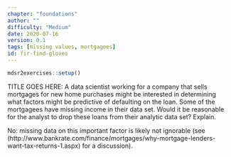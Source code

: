 ```yaml
---
chapter: "foundations"
author: ""
difficulty: "Medium"
date: 2020-07-16 
version: 0.1
tags: [missing values, mortgagees]
id: fir-find-gloves
---
```


```r
mdsr2exercises::setup()
```

TITLE GOES HERE: A data scientist working for a company that sells mortgages for new home purchases might be interested in determining what factors might be predictive of defaulting on the loan.  Some of the mortgagees have missing income 
in their data set.  Would it be reasonable for the analyst to drop these loans from their analytic data set?  Explain.


 <!--begin-answer-->
No: missing data on this important factor is likely not ignorable (see (http://www.bankrate.com/finance/mortgages/why-mortgage-lenders-want-tax-returns-1.aspx) for a discussion).  
  <!--end-answer-->


